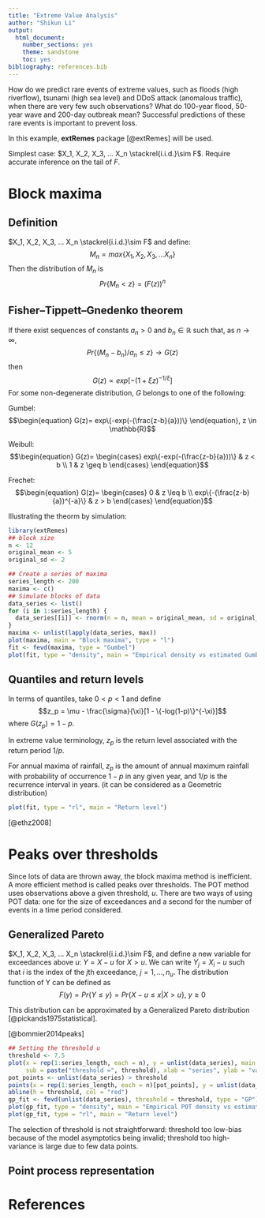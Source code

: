 ```yaml
---
title: "Extreme Value Analysis"
author: "Shikun Li"
output:
  html_document:
    number_sections: yes
    theme: sandstone
    toc: yes
bibliography: references.bib
---
```

How do we predict rare events of extreme values, such as floods (high riverflow), tsunami (high sea level) and DDoS attack (anomalous traffic), when there are very few such observations? What do 100-year flood, 50-year wave and  200-day outbreak mean? 
Successful predictions of these rare events is important to prevent loss.

In this example, **extRemes** package [@extRemes] will be used.

Simplest case: $X_1, X_2, X_3, ... X_n \stackrel{i.i.d.}\sim F$. Require accurate inference on the tail of $F$.


# Block maxima
## Definition
$X_1, X_2, X_3, ... X_n \stackrel{i.i.d.}\sim F$ and define:
$$M_n=max\{X_1, X_2, X_3, ... X_n\}$$
Then the distribution of $M_n$ is
$$Pr\{M_n < z\} = (F(z))^n$$

## Fisher–Tippett–Gnedenko theorem
If there exist sequences of constants $a_n > 0$ and $b_n \in \mathbb{R}$ such that, as $n \rightarrow \infty$,
$$Pr\{(M_n - b_n)/a_n \leq z \} \rightarrow G(z)$$
then
$$G(z) \propto exp[-(1+\xi z)^{-1/\xi}]$$
For some non-degenerate distribution, $G$ belongs to one of the following:

Gumbel:
$$\begin{equation} G(z)= exp\{-exp(-(\frac{z-b}{a}))\}
    \end{equation}, z \in \mathbb{R}$$

Weibull:
$$\begin{equation} G(z)=
    \begin{cases}
      exp\{-exp(-(\frac{z-b}{a}))\} & z < b \\
      1 & z  \geq b
    \end{cases}
    \end{equation}$$
    
Frechet:
$$\begin{equation} G(z)=
    \begin{cases}
      0 & z \leq b \\
      exp\{-(\frac{z-b}{a})^{-a}\} & z > b
    \end{cases}
    \end{equation}$$




Illustrating the theorm by simulation:
```r
library(extRemes)
## block size
n <- 12
original_mean <- 5
original_sd <- 2

## Create a series of maxima
series_length <- 200
maxima <- c()
## Simulate blocks of data
data_series <- list()
for (i in 1:series_length) {
  data_series[[i]] <- rnorm(n = n, mean = original_mean, sd = original_sd)
}
maxima <- unlist(lapply(data_series, max))
plot(maxima, main = "Block maxima", type = "l")
fit <- fevd(maxima, type = "Gumbel")
plot(fit, type = "density", main = "Empirical density vs estimated Gumbel distribution")
```

## Quantiles and return levels
In terms of quantiles, take $0 < p < 1$ and define
$$z_p = \mu - \frac{\sigma}{\xi}[1 - \{-log(1-p)\}^{-\xi}]$$
where $G(z_p) = 1 - p$.

In extreme value terminology, $z_p$ is the return level associated with the return period $1/p$.

For annual maxima of rainfall, $z_p$ is the amount of annual maximum rainfall with probability of occurrence $1-p$ in any given year, and $1/p$ is the recurrence interval in years. (it can be considered as a Geometric distribution)


```r
plot(fit, type = "rl", main = "Return level")
```

 [@ethz2008]

# Peaks over thresholds
Since lots of data are thrown away, the block maxima method is inefficient. A more efficient method is called peaks over thresholds. The POT method uses observations above a given threshold, $u$. There are two ways of using POT data: one for the size of exceedances and a second for the number of events in a time period considered.

## Generalized Pareto
$X_1, X_2, X_3, ... X_n \stackrel{i.i.d.}\sim F$, and define a new variable for exceedances above $u$: $Y=X-u$ for $X>u$. We can write $Y_j = X_i - u$ such that $i$ is the index of the $j$th exceedance, $j=1,...,n_u$.
The distribution function of Y can be defined as
$$F(y) = Pr\{Y\leq y\} = Pr \{X-u \leq x | X > u\},~ y\geq 0$$

 This distribution can be approximated by a Generalized Pareto distribution [@pickands1975statistical].

[@bommier2014peaks]

```r
## Setting the threshold u
threshold <- 7.5
plot(x = rep(1:series_length, each = n), y = unlist(data_series), main = "Peak Over Thresholds",
     sub = paste("threshold =", threshold), xlab = "series", ylab = "value")
pot_points <- unlist(data_series) > threshold
points(x = rep(1:series_length, each = n)[pot_points], y = unlist(data_series)[pot_points], col = "red")
abline(h = threshold, col = "red")
gp_fit <- fevd(unlist(data_series), threshold = threshold, type = "GP")
plot(gp_fit, type = "density", main = "Empirical POT density vs estimated GP distribution")
plot(gp_fit, type = "rl", main = "Return level")
```

The selection of threshold is not straightforward: threshold too low-bias because of the model asymptotics being invalid; threshold too high-variance is large due to few data points.

## Point process representation


# References
